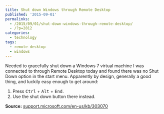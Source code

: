 ```yaml
---
title: Shut down Windows through Remote Desktop
published: '2015-09-01'
permalinks:
  - /2015/09/01/shut-down-windows-through-remote-desktop/
  - /?p=2812
categories:
  - technology
tags:
  - remote-desktop
  - windows
---
```


Needed to gracefully shut down a Windows 7 virtual machine I was connected to through Remote Desktop today and found there was no Shut Down option in the start menu. Apparently by design, generally a good thing, and luckily easy enough to get around:

1. Press <kbd>Ctrl</kbd> + <kbd>Alt</kbd> + <kbd>End</kbd>.
1. Use the shut down button there instead.

**Source:** [support.microsoft.com/en-us/kb/303070](https://support.microsoft.com/en-us/kb/303070)
